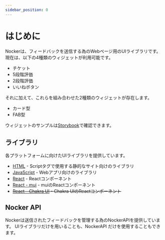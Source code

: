 ```yaml
---
sidebar_position: 0
---
```


# はじめに

Nockerは、フィードバックを送信する為のWebページ用のUIライブラリです。
現在は、以下の4種類のウィジェットが利用可能です。

- チケット
- 5段階評価
- 2段階評価
- いいねボタン

それに加えて、これらを組み合わせた2種類のウィジェットが存在します。

- カード型
- FAB型

ウィジェットのサンプルは[Storybook](https://mui.storybook.nocker.dev/?path=/story/widget--default)で確認できます。


<BoxPreviewCard />

## ライブラリ

各プラットフォームに向けたUIライブラリを提供しています。

- [HTML](/docs/widget/html) - Scriptタグで使用する静的なサイト向けのライブラリ
- [JavaScript](/docs/widget/browser) - Webアプリ向けのライブラリ
- [React](/docs/widget/react) - Reactコンポーネント
- [React - mui](/docs/widget/react-mui) - muiのReactコンポーネント
- ~~[React - Chakra UI](/docs/widget/react-chakra-ui) - Chakra UIのReactコンポーネント~~


## Nocker API

Nockerは送信されたフィードバックを管理する為のNockerAPIを提供しています。
UIライブラリだけを用いることも、NockerAPI だけを使用することもできます。

